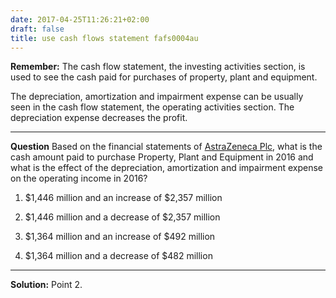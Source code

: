 ```yaml
---
date: 2017-04-25T11:26:21+02:00
draft: false
title: use cash flows statement fafs0004au
---
```


**Remember:**
The cash flow statement, the investing activities section, is used to see the cash paid for purchases of property, plant and equipment. 

The depreciation, amortization and impairment expense can be usually seen in the cash flow statement, the operating activities section. The depreciation expense decreases the profit.

***

**Question**
Based on the financial statements of [AstraZeneca Plc](https://drive.google.com/file/d/0B5iOWuUx99FWaWVtSjVjWHR1TEU/view?usp=sharing), what is the cash amount paid to purchase Property, Plant and Equipment in 2016 and what is the effect of the depreciation, amortization and impairment expense on the operating income in 2016? 

1.	$1,446 million and an increase of $2,357 million

2.	$1,446 million and a decrease of $2,357 million

3.	$1,364 million and an increase of $492 million

4.	$1,364 million and a decrease of $482 million

***

**Solution:**
Point 2.
